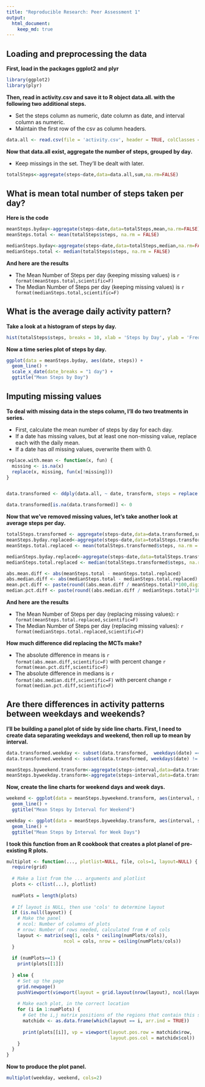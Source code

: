 ```yaml
---
title: "Reproducible Research: Peer Assessment 1"
output: 
  html_document:
    keep_md: true
---
```



## Loading and preprocessing the data
__First, load in the packages ggplot2 and plyr__
```r
library(ggplot2)
library(plyr)
```

__Then, read in activity.csv and save it to R object data.all. with the following two additional steps.__

* Set the steps column as numeric, date column as date, and interval column as numeric.  
* Maintain the first row of the csv as column headers.

```r
data.all <- read.csv(file = 'activity.csv', header = TRUE, colClasses = c('numeric', 'Date', 'numeric'))
```

__Now that data.all exist, aggregate the number of steps, grouped by day.__

* Keep missings in the set.  They'll be dealt with later.

```r
totalSteps<-aggregate(steps~date,data=data.all,sum,na.rm=FALSE)
```

## What is mean total number of steps taken per day?
__Here is the code__
```r
meanSteps.byday<-aggregate(steps~date,data=totalSteps,mean,na.rm=FALSE)
meanSteps.total <- mean(totalSteps$steps, na.rm = FALSE)

medianSteps.byday<-aggregate(steps~date,data=totalSteps,median,na.rm=FALSE)
medianSteps.total <- median(totalSteps$steps, na.rm = FALSE)
```

__And here are the results__

* The Mean Number of Steps per day (keeping missing values) is `r format(meanSteps.total,scientific=F)` 
* The Median Number of Steps per day (keeping missing values) is `r format(medianSteps.total,scientific=F)` 

## What is the average daily activity pattern?
__Take a look at a histogram of steps by day.__

```r
hist(totalSteps$steps, breaks = 10, xlab = 'Steps by Day', ylab = 'Freq')
```

__Now a time series plot of steps by day.__

```r
ggplot(data = meanSteps.byday, aes(date, steps)) + 
  geom_line() +
  scale_x_date(date_breaks = "1 day") + 
  ggtitle("Mean Steps by Day")
```

## Imputing missing values
__To deal with missing data in the steps column, I'll do two treatments in series.__

* First, calculate the mean number of steps by day for each day.
* If a date has missing values, but at least one non-missing value, replace each with the daily mean.
* If a date has _all_ missing values, overwrite them with 0.

```r
replace.with.mean <- function(x, fun) { 
  missing <- is.na(x) 
  replace(x, missing, fun(x[!missing])) 
} 


data.transformed <- ddply(data.all, ~ date, transform, steps = replace.with.mean(steps, mean))

data.transformed[is.na(data.transformed)] <- 0
```

__Now that we've removed missing values, let's take another look at average steps per day.__
```r
totalSteps.transformed <- aggregate(steps~date,data=data.transformed,sum, na.rm=FALSE)
meanSteps.byday.replaced<-aggregate(steps~date,data=totalSteps.transformed,mean,na.rm=FALSE)
meanSteps.total.replaced <- mean(totalSteps.transformed$steps, na.rm = FALSE)

medianSteps.byday.replaced<-aggregate(steps~date,data=totalSteps.transformed,median,na.rm=FALSE)
medianSteps.total.replaced <- median(totalSteps.transformed$steps, na.rm = FALSE)

abs.mean.diff <- abs(meanSteps.total - meanSteps.total.replaced)
abs.median.diff <- abs(medianSteps.total - medianSteps.total.replaced)
mean.pct.diff <- paste(round((abs.mean.diff / meanSteps.total)*100,digits = 2),'%')
median.pct.diff <- paste(round((abs.median.diff / medianSteps.total)*100,digits = 2),'%')
```

__And here are the results__

* The Mean Number of Steps per day (replacing missing values): `r format(meanSteps.total.replaced,scientific=F)` 
* The Median Number of Steps per day (replacing missing values): `r format(medianSteps.total.replaced,scientific=F)` 
    
__How much difference did replacing the MCTs make?__

* The absolute difference in means is `r format(abs.mean.diff,scientific=F)` with percent change `r format(mean.pct.diff,scientific=F)`
* The absolute difference in medians is `r format(abs.median.diff,scientific=F)` with percent change `r format(median.pct.diff,scientific=F)`


## Are there differences in activity patterns between weekdays and weekends?

__I'll be building a panel plot of side by side line charts.  First, I need to create data separating weekdays and weekend, then roll up to mean by interval.__
```r
data.transformed.weekday <- subset(data.transformed,  weekdays(date) == 'Saturday' | weekdays(date) == 'Sunday')
data.transformed.weekend <- subset(data.transformed, weekdays(date) != 'Saturday' & weekdays(date) != 'Sunday')

meanSteps.byweekend.transform<-aggregate(steps~interval,data=data.transformed.weekend,mean)
meanSteps.byweekday.transform<-aggregate(steps~interval,data=data.transformed.weekday,mean)
```

__Now, create the line charts for weekend days and week days.__

```r
weekend <- ggplot(data = meanSteps.byweekend.transform, aes(interval, steps)) + 
  geom_line() +
  ggtitle("Mean Steps by Interval for Weekend")

weekday <- ggplot(data = meanSteps.byweekday.transform, aes(interval, steps)) + 
  geom_line() +
  ggtitle("Mean Steps by Interval for Week Days")
```

__I took this function from an R cookbook that creates a plot planel of pre-existing R plots.__

```r
multiplot <- function(..., plotlist=NULL, file, cols=1, layout=NULL) {
  require(grid)
  
  # Make a list from the ... arguments and plotlist
  plots <- c(list(...), plotlist)
  
  numPlots = length(plots)
  
  # If layout is NULL, then use 'cols' to determine layout
  if (is.null(layout)) {
    # Make the panel
    # ncol: Number of columns of plots
    # nrow: Number of rows needed, calculated from # of cols
    layout <- matrix(seq(1, cols * ceiling(numPlots/cols)),
                     ncol = cols, nrow = ceiling(numPlots/cols))
  }
  
  if (numPlots==1) {
    print(plots[[1]])
    
  } else {
    # Set up the page
    grid.newpage()
    pushViewport(viewport(layout = grid.layout(nrow(layout), ncol(layout))))
    
    # Make each plot, in the correct location
    for (i in 1:numPlots) {
      # Get the i,j matrix positions of the regions that contain this subplot
      matchidx <- as.data.frame(which(layout == i, arr.ind = TRUE))
      
      print(plots[[i]], vp = viewport(layout.pos.row = matchidx$row,
                                      layout.pos.col = matchidx$col))
    }
  }
}
```
__Now to produce the plot panel.__

```r
multiplot(weekday, weekend, cols=2)
```